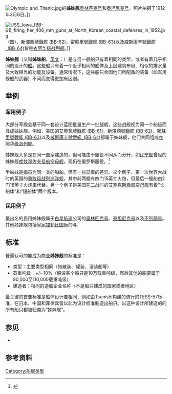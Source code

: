 {{Refimprove|time=2022-04-06T09:03:55+00:00}}
[[Image:Olympic_and_Titanic.jpg|thumb]]的'''姊妹舰'''[[奥林匹克号|奥林匹克号]]和[[泰坦尼克号|泰坦尼克号]]，照片拍摄于1912年3月6日。]]

[[Image:USS_Iowa_(BB-61)_firing_her_406_mm_guns_at_North_Korean_coastal_defenses_in_1952.jpg|thumb]]（图）、[[新澤西號戰艦_(BB-62)|新澤西號戰艦 (BB-62)]]、[[密蘇里號戰艦_(BB-63)|密蘇里號戰艦 (BB-63)]]以及[[威斯康辛號戰艦_(BB-64)|威斯康辛號戰艦_(BB-64)]]皆是[[衣阿华级战列舰|衣阿华级]][[战列舰|战列舰]]。]]

'''姊妹舰'''（又叫'''姊妹船'''，[[英文|英文]]：'''{{lang|en|sister ship}}'''）是与另一艘船只有着相同的类型，或者有着几乎相同的设计的[[船|船]]。这些船只有着一个近乎相同的船体及上层建筑布局、相似的排水量及大致相当的功能及设备。通常情况下，这些船只会因他们所配备的装备（如军用舰船的武器）不同而变得更加有区别。

==举例==
===军用例子===
大部分军舰会基于同一套设计蓝图批量生产一批战舰，这些战舰视为同一个船级而互成姊妹舰。例如，美国的[[艾奧瓦號戰艦_(BB-61)|艾奧瓦號戰艦 (BB-61)]]、[[新澤西號戰艦_(BB-62)|新澤西號戰艦 (BB-62)]]、[[密蘇里號戰艦_(BB-63)|密蘇里號戰艦 (BB-63)]]以及[[威斯康辛號戰艦_(BB-64)|威斯康辛號戰艦_(BB-64)]]都属于姊妹舰，他们共同组成[[衣阿华级战列舰|衣阿华级]][[战列舰|战列舰]]。

姊妹舰大多是在同一国家建造的，但可能由于服役不同从而分开，如[[辽宁舰|辽宁舰]]曾经的姊妹舰[[库兹涅佐夫号航空母舰|库兹涅佐夫号航空母舰]]，现仍在俄罗斯服役。<ref>{{Cite web |url=http://www.chinanews.com/mil/2012/10-08/4230468.shtml |title=揭秘“辽宁舰”曾经的姊妹舰：库兹涅佐夫号(图) 中国新闻网 |accessdate=2013-07-07 |archive-date=2012-11-22 |archive-url=https://web.archive.org/web/20121122233757/http://www.chinanews.com/mil/2012/10-08/4230468.shtml |dead-url=no }}</ref>

半姊妹是指虽为同一类的船舶，但有一些显着的差异。举个例子，第一次世界大战时的英国的[[勇敢级航空母舰|勇敢级]][[战列巡洋舰|战列巡洋舰]]，其中前两艘有四门15英寸火炮，但最后一艘船{{link-en|暴怒号航空母舰|HMS Furious (47)|暴怒号}}由2门18英寸火炮来代替。另一个例子是美国在[[第二次世界大战|二战]]时的[[艾塞克斯級航空母艦|艾塞克斯級]][[航空母舰|航空母舰]]有着“长船体”和“短船体”两个版本。

===民用例子===
最出名的民用姊妹舰属于[[白星航運|白星航運]]公司的[[奥林匹克号|奥林匹克号]]、[[泰坦尼克号|泰坦尼克号]]以及[[不列颠号|不列颠号]]。其他姊妹舰包括[[皇家加勒比国际|皇家加勒比国际]]的{{link-en|海洋探索者号|MS Explorer of the Seas}}与{{Link-en|海洋冒险者号|MS Adventure of the Seas}}.

== 标准 ==

普遍认可的能成为商业'''姊妹舰'''的标准是：
*类型：主要类型相同（如散装、罐装、滚装船等）
*载重吨级：+/- 10%（假设某个船只是10万载重吨级，然后其他的船要属于90,000至110,000载重吨级）
*建造者：相同的造船企业名称（不是船只建成的国家或者地区）

最关键的首要标准是船体设计要相同，例如由Tsunishi构建的流行的TESS-57标准，在日本、中国和菲律宾皆以此为设计标准制造出船只。以这种设计所建造的的所有船只都被归类为“姊妹舰”。

== 参见 ==
* {{link-en|船舶的命名和下水|Ship naming and launching}}

== 参考资料 ==

{{reflist}}


[[Category:船舰类型|Category:船舰类型]]